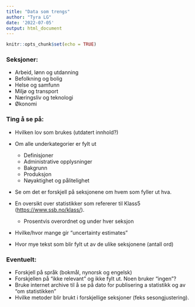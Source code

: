 ```yaml
---
title: "Data som trengs"
author: "Tyra LG"
date: '2022-07-05'
output: html_document
---
```


```r
knitr::opts_chunk$set(echo = TRUE)
```

### Seksjoner:

-   Arbeid, lønn og utdanning
-   Befolkning og bolig
-   Helse og samfunn
-   Miljø og transport
-   Næringsliv og teknologi
-   Økonomi

### Ting å se på:

-   Hvilken lov som brukes (utdatert innhold?)

-   Om alle underkategorier er fylt ut

    -   Definisjoner
    -   Administrative opplysninger
    -   Bakgrunn
    -   Produksjon
    -   Nøyaktighet og pålitelighet

-   Se om det er forskjell på seksjonene om hvem som fyller ut hva.

-   En oversikt over statistikker som refererer til Klass5 (<https://www.ssb.no/klass/>).
    -   Prosentvis overordnet og under hver seksjon
-   Hvilke/hvor mange gir "uncertainty estimates"  
-   Hvor mye tekst som blir fylt ut av de ulike seksjonene (antall ord)




### Eventuelt:

-   Forskjell på språk (bokmål, nynorsk og engelsk)
-   Forskjellen på "ikke relevant" og ikke fylt ut. Noen bruker "ingen"?
-   Bruke internet archive til å se på dato for publisering a statistikk og av "om statistikken"
-   Hvilke metoder blir brukt i forskjellige seksjoner (feks sesongjustering).


